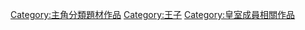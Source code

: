 [[Category:主角分類題材作品|Category:主角分類題材作品]]
[[Category:王子|Category:王子]]
[[Category:皇室成員相關作品|Category:皇室成員相關作品]]